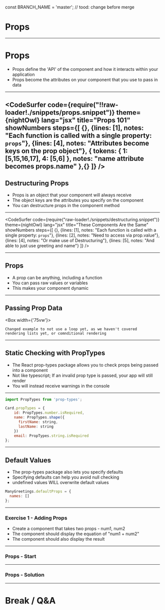 const BRANCH_NAME = 'master'; // tood: change before merge


# Props

---

# Props

- Props define the 'API' of the component and how it interacts within your application
- Props become the attributes on your component that you use to pass in data

---
<CodeSurfer
  code={require("!!raw-loader!./snippets/props.snippet")}
  theme={nightOwl}
  lang="jsx"
  title="Props 101"
  showNumbers
  steps={[
    {},
    {lines: [1], notes: "Each function is called with a single property: `props`"},
    {lines: [4], notes: "Attributes become keys on the prop object"},
     {
      tokens: {
        1: [5,15,16,17],
        4: [5,6]
      },
      notes: "name attribute becomes props.name"
    },{}
  ]}
/>
---

## Destructuring Props

- Props is an object that your component will always receive
- The object keys are the attributes you specify on the component
- You can destructure props in the component method

---
<CodeSurfer
  code={require("raw-loader!./snippets/destructuring.snippet")}
  theme={nightOwl}
  lang="jsx"
  title="These Components Are the Same"
  showNumbers
  steps={[
    {},
    {lines: [1], notes: "Each function is called with a single property: `props`"},
    {lines: [2], notes: "Need to access via prop.value"},
    {lines: [4], notes: "Or make use of Destructuring"},
    {lines: [5], notes: "And able to just use greeting and name"}
  ]}
/>

---

## Props

- A prop can be anything, including a function
- You can pass raw values or variables
- This makes your component dynamic

---

## Passing Prop Data

<Box width={'75vw'}>
  <CodeSandbox src="https://codesandbox.io/embed/3kv214881q?fontsize=14&hidenavigation=1"/>
</Box>

```notes
Changed example to not use a loop yet, as we haven't covered
rendering lists yet, or comnditional rendering
```
---

## Static Checking with PropTypes

- The React prop-types package allows you to check props being passed into a component
- Not like typescript; If an invalid prop type is passed, your app will still render
- You will instead receive warnings in the console

---

```javascript
import PropTypes from 'prop-types';

Card.propTypes = {
    id: PropTypes.number.isRequired,
    name: PropTypes.shape({
      firstName: string,
      lastName: string
    })
    email: PropTypes.string.isRequired
};
```

---

## Default Values

- The prop-types package also lets you specify defaults
- Specifying defaults can help you avoid null checking
- undefined values WILL overwrite default values

```javascript
ManyGreetings.defaultProps = {
  names: []
};
```

---

### Exercise 1 - Adding Props

* Create a component that takes two props - num1, num2
* The component should display the equation of "num1 + num2"
* The component should also display the result


---

### Props - Start

<CodeSandbox src="https://codesandbox.io/embed/9lnz3x7o1p?autoresize=1&fontsize=14&hidenavigation=1"/>

---

### Props - Solution

<CodeSandbox src="https://codesandbox.io/embed/4qz761yz49?fontsize=14"/>

---

# Break / Q&A
